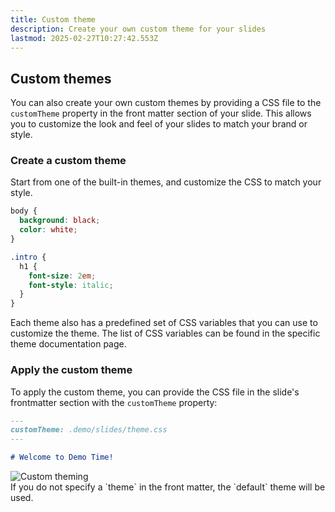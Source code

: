 ```yaml
---
title: Custom theme
description: Create your own custom theme for your slides
lastmod: 2025-02-27T10:27:42.553Z
---
```




## Custom themes

You can also create your own custom themes by providing a CSS file to the `customTheme` property in the front matter section of your slide. This allows you to customize the look and feel of your slides to match your brand or style.

### Create a custom theme

Start from one of the built-in themes, and customize the CSS to match your style.

```css
body {
  background: black;
  color: white;
}

.intro {
  h1 {
    font-size: 2em;
    font-style: italic;
  }
}
```

<Aside type="tip">
Each theme also has a predefined set of CSS variables that you can use to customize the theme. The list of CSS variables can be found in the specific theme documentation page.
</Aside>

### Apply the custom theme

To apply the custom theme, you can provide the CSS file in the slide's frontmatter section with the `customTheme` property:

```md
---
customTheme: .demo/slides/theme.css
---

# Welcome to Demo Time!
```

<Image class="mx-auto" src={customThemeImg} alt="Custom theming" />

<Aside type="note">
If you do not specify a `theme` in the front matter, the `default` theme will be used.
</Aside>
